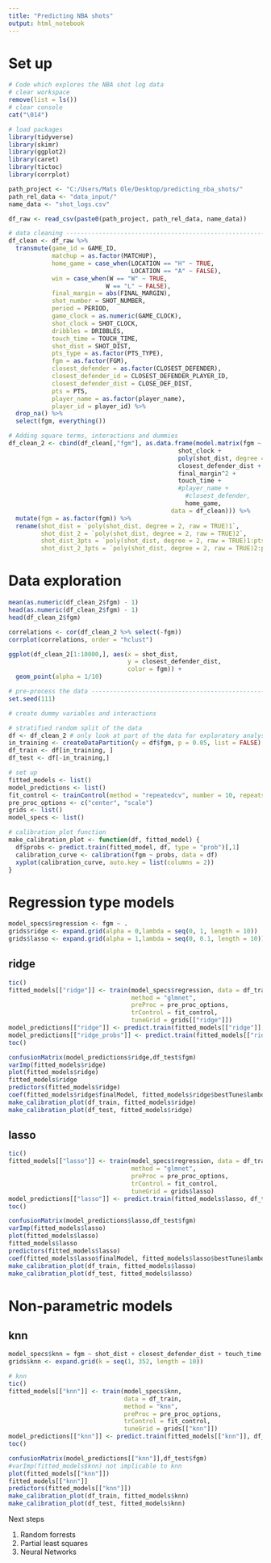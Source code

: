 ```yaml
---
title: "Predicting NBA shots"
output: html_notebook
---
```


# Set up
```r
# Code which explores the NBA shot log data
# clear workspace
remove(list = ls())
# clear console
cat("\014") 

# load packages
library(tidyverse)
library(skimr)
library(ggplot2)
library(caret)
library(tictoc)
library(corrplot)

path_project <- "C:/Users/Mats Ole/Desktop/predicting_nba_shots/"
path_rel_data <- "data_input/"
name_data <- "shot_logs.csv" 

df_raw <- read_csv(paste0(path_project, path_rel_data, name_data))

# data cleaning ----------------------------------------------------------------
df_clean <- df_raw %>% 
  transmute(game_id = GAME_ID,
            matchup = as.factor(MATCHUP),
            home_game = case_when(LOCATION == "H" ~ TRUE,
                                  LOCATION == "A" ~ FALSE),
            win = case_when(W == "W" ~ TRUE,
                           W == "L" ~ FALSE),
            final_margin = abs(FINAL_MARGIN),
            shot_number = SHOT_NUMBER,
            period = PERIOD,
            game_clock = as.numeric(GAME_CLOCK),
            shot_clock = SHOT_CLOCK,
            dribbles = DRIBBLES,
            touch_time = TOUCH_TIME,
            shot_dist = SHOT_DIST,
            pts_type = as.factor(PTS_TYPE),
            fgm = as.factor(FGM),
            closest_defender = as.factor(CLOSEST_DEFENDER),
            closest_defender_id = CLOSEST_DEFENDER_PLAYER_ID,
            closest_defender_dist = CLOSE_DEF_DIST,
            pts = PTS,
            player_name = as.factor(player_name),
            player_id = player_id) %>%
  drop_na() %>% 
  select(fgm, everything())

# Adding square terms, interactions and dummies
df_clean_2 <- cbind(df_clean[,"fgm"], as.data.frame(model.matrix(fgm ~ - 1 +
                                               shot_clock + 
                                               poly(shot_dist, degree = 2, raw = TRUE) * pts_type + 
                                               closest_defender_dist + 
                                               final_margin^2 +
                                               touch_time +
                                               #player_name +
                                                 #closest_defender,
                                                 home_game, 
                                             data = df_clean))) %>% 
  mutate(fgm = as.factor(fgm)) %>% 
  rename(shot_dist = `poly(shot_dist, degree = 2, raw = TRUE)1`,
         shot_dist_2 = `poly(shot_dist, degree = 2, raw = TRUE)2`,
         shot_dist_3pts = `poly(shot_dist, degree = 2, raw = TRUE)1:pts_type3`,
         shot_dist_2_3pts = `poly(shot_dist, degree = 2, raw = TRUE)2:pts_type3`)
```

# Data exploration

```r
mean(as.numeric(df_clean_2$fgm) - 1)
head(as.numeric(df_clean_2$fgm) - 1)
head(df_clean_2$fgm)
```

```r
correlations <- cor(df_clean_2 %>% select(-fgm))
corrplot(correlations, order = "hclust")

ggplot(df_clean_2[1:10000,], aes(x = shot_dist, 
                                 y = closest_defender_dist, 
                                 color = fgm)) +
  geom_point(alpha = 1/10)
```


```r
# pre-process the data ---------------------------------------------------------
set.seed(111)

# create dummy variables and interactions

# stratified random split of the data
df <- df_clean_2 # only look at part of the data for exploratory analysis
in_training <- createDataPartition(y = df$fgm, p = 0.05, list = FALSE)
df_train <- df[in_training, ]
df_test <- df[-in_training,]

# set up
fitted_models <- list()
model_predictions <- list()
fit_control <- trainControl(method = "repeatedcv", number = 10, repeats = 5)
pre_proc_options <- c("center", "scale")
grids <- list()
model_specs <- list()

# calibration_plot function
make_calibration_plot <- function(df, fitted_model) {
  df$probs <- predict.train(fitted_model, df, type = "prob")[,1]
  calibration_curve <- calibration(fgm ~ probs, data = df)
  xyplot(calibration_curve, auto.key = list(columns = 2))
}
```

# Regression type models
```r

model_specs$regression <- fgm ~ .
grids$ridge <- expand.grid(alpha = 0,lambda = seq(0, 1, length = 10))
grids$lasso <- expand.grid(alpha = 1,lambda = seq(0, 0.1, length = 10))
```


## ridge
```r
tic()
fitted_models[["ridge"]] <- train(model_specs$regression, data = df_train, 
                                  method = "glmnet", 
                                  preProc = pre_proc_options, 
                                  trControl = fit_control,
                                  tuneGrid = grids[["ridge"]])
model_predictions[["ridge"]] <- predict.train(fitted_models[["ridge"]], df_test)
model_predictions[["ridge_probs"]] <- predict.train(fitted_models[["ridge"]], df_test, type = "prob")
toc()
```

```r
confusionMatrix(model_predictions$ridge,df_test$fgm)
varImp(fitted_models$ridge)
plot(fitted_models$ridge)
fitted_models$ridge
predictors(fitted_models$ridge)
coef(fitted_models$ridge$finalModel, fitted_models$ridge$bestTune$lambda)
make_calibration_plot(df_train, fitted_models$ridge)
make_calibration_plot(df_test, fitted_models$ridge)
```


## lasso
```r
tic()
fitted_models[["lasso"]] <- train(model_specs$regression, data = df_train, 
                                  method = "glmnet", 
                                  preProc = pre_proc_options, 
                                  trControl = fit_control,
                                  tuneGrid = grids$lasso)
model_predictions[["lasso"]] <- predict.train(fitted_models$lasso, df_test)
toc()
```

```r
confusionMatrix(model_predictions$lasso,df_test$fgm)
varImp(fitted_models$lasso)
plot(fitted_models$lasso)
fitted_models$lasso
predictors(fitted_models$lasso)
coef(fitted_models$lasso$finalModel, fitted_models$lasso$bestTune$lambda)
make_calibration_plot(df_train, fitted_models$lasso)
make_calibration_plot(df_test, fitted_models$lasso)

```


# Non-parametric models
## knn
```r
model_specs$knn = fgm ~ shot_dist + closest_defender_dist + touch_time + shot_clock
grids$knn <- expand.grid(k = seq(1, 352, length = 10))

# knn
tic()
fitted_models[["knn"]] <- train(model_specs$knn, 
                                data = df_train,
                                method = "knn",
                                preProc = pre_proc_options,
                                trControl = fit_control,
                                tuneGrid = grids[["knn"]])
model_predictions[["knn"]] <- predict.train(fitted_models[["knn"]], df_test)
toc()
```

```r
confusionMatrix(model_predictions[["knn"]],df_test$fgm)
#varImp(fitted_models$knn) not implicable to knn
plot(fitted_models[["knn"]])
fitted_models[["knn"]]
predictors(fitted_models[["knn"]])
make_calibration_plot(df_train, fitted_models$knn)
make_calibration_plot(df_test, fitted_models$knn)

```



Next steps

1. Random forrests
2. Partial least squares
3. Neural Networks